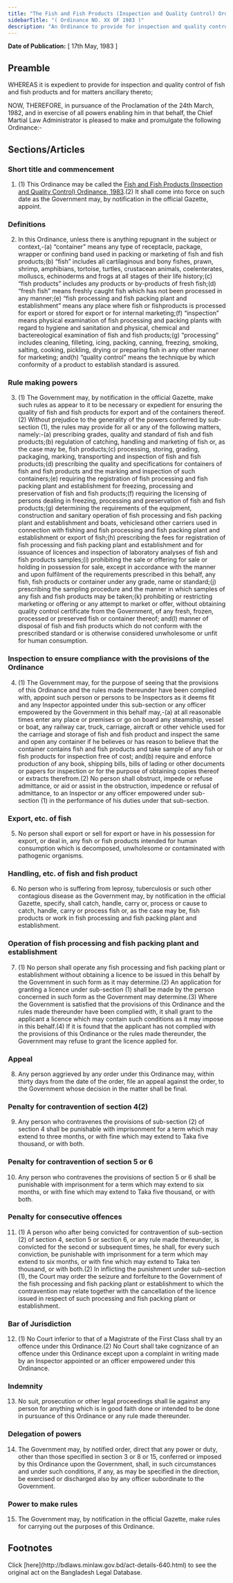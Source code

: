 ```yaml
---
title: "The Fish and Fish Products (Inspection and Quality Control) Ordinance, 1983"
sidebarTitle: "( Ordinance NO. XX OF 1983 )"
description: "An Ordinance to provide for inspection and quality control of fish and fish products."
---
```


**Date of Publication:** [ 17th May, 1983 ]

## Preamble

WHEREAS it is expedient to provide for inspection and quality control of fish and fish products and for matters ancillary thereto;

NOW, THEREFORE, in pursuance of the Proclamation of the 24th March, 1982, and in exercise of all powers enabling him in that behalf, the Chief Martial Law Administrator is pleased to make and promulgate the following Ordinance:-

## Sections/Articles

### Short title and commencement

1. (1) This Ordinance may be called the [Fish and Fish Products (Inspection and Quality Control) Ordinance, 1983](/act-640.html "Fish and Fish Products (Inspection and Quality Control) Ordinance, 1983").(2) It shall come into force on such date as the Government may, by notification in the official Gazette, appoint.

### Definitions

2. In this Ordinance, unless there is anything repugnant in the subject or context,-(a) “container” means any type of receptacle, package, wrapper or confining band used in packing or marketing of fish and fish products;(b) “fish” includes all cartilaginous and bony fishes, prawn, shrimp, amphibians, tortoise, turtles, crustacean animals, coelenterates, molluscs, echinoderms and frogs at all stages of their life history;(c) “fish products” includes any products or by-products of fresh fish;(d) “fresh fish” means freshly caught fish which has not been processed in any manner;(e) “fish processing and fish packing plant and establishment” means any place where fish or fishproducts is processed for export or stored for export or for internal marketing;(f) “inspection” means physical examination of fish processing and packing plants with regard to hygiene and sanitation and physical, chemical and bactereological examination of fish and fish products;(g) “processing” includes cleaning, filleting, icing, packing, canning, freezing, smoking, salting, cooking, pickling, drying or preparing fish in any other manner for marketing; and(h) “quality control” means the technique by which conformity of a product to establish standard is assured.

### Rule making powers

3. (1) The Government may, by notification in the official Gazette, make such rules as appear to it to be necessary or expedient for ensuring the quality of fish and fish products for export and of the containers thereof.(2) Without prejudice to the generality of the powers conferred by sub-section (1), the rules may provide for all or any of the following matters, namely:-(a) prescribing grades, quality and standard of fish and fish products;(b) regulation of catching, handling and marketing of fish or, as the case may be, fish products;(c) processing, storing, grading, packaging, marking, transporting and inspection of fish and fish products;(d) prescribing the quality and specifications for containers of fish and fish products and the marking and inspection of such containers;(e) requiring the registration of fish processing and fish packing plant and establishment for freezing, processing and preservation of fish and fish products;(f) requiring the licensing of persons dealing in freezing, processing and preservation of fish and fish products;(g) determining the requirements of the equipment, construction and sanitary operation of fish processing and fish packing plant and establishment and boats, vehiclesand other carriers used in connection with fishing and fish processing and fish packing plant and establishment or export of fish;(h) prescribing the fees for registration of fish processing and fish packing plant and establishment and for issuance of licences and inspection of laboratory analyses of fish and fish products samples;(i) prohibiting the sale or offering for sale or holding in possession for sale, except in accordance with the manner and upon fulfilment of the requirements prescribed in this behalf, any fish, fish products or container under any grade, name or standard;(j) prescribing the sampling procedure and the manner in which samples of any fish and fish products may be taken;(k) prohibiting or restricting marketing or offering or any attempt to market or offer, without obtaining quality control certificate from the Government, of any fresh, frozen, processed or preserved fish or container thereof; and(l) manner of disposal of fish and fish products which do not conform with the prescribed standard or is otherwise considered unwholesome or unfit for human consumption.

### Inspection to ensure compliance with the provisions of the Ordinance

4. (1) The Government may, for the purpose of seeing that the provisions of this Ordinance and the rules made thereunder have been complied with, appoint such person or persons to be Inspectors as it deems fit and any Inspector appointed under this sub-section or any officer empowered by the Government in this behalf may,-(a) at all reasonable times enter any place or premises or go on board any steamship, vessel or boat, any railway car, truck, carriage, aircraft or other vehicle used for the carriage and storage of fish and fish product and inspect the same and open any container if he believes or has reason to believe that the container contains fish and fish products and take sample of any fish or fish products for inspection free of cost; and(b) require and enforce production of any book, shipping bills, bills of lading or other documents or papers for inspection or for the purpose of obtaining copies thereof or extracts therefrom.(2) No person shall obstruct, impede or refuse admittance, or aid or assist in the obstruction, impedence or refusal of admittance, to an Inspector or any officer empowered under sub-section (1) in the performance of his duties under that sub-section.

### Export, etc. of fish

5. No person shall export or sell for export or have in his possession for export, or deal in, any fish or fish products intended for human consumption which is decomposed, unwholesome or contaminated with pathogenic organisms.

### Handling, etc. of fish and fish product

6. No person who is suffering from leprosy, tuberculosis or such other contagious disease as the Government may, by notification in the official Gazette, specify, shall catch, handle, carry or, process or cause to catch, handle, carry or process fish or, as the case may be, fish products or work in fish processing and fish packing plant and establishment.

### Operation of fish processing and fish packing plant and establishment

7. (1) No person shall operate any fish processing and fish packing plant or establishment without obtaining a licence to be issued in this behalf by the Government in such form as it may determine.(2) An application for granting a licence under sub-section (1) shall be made by the person concerned in such form as the Government may determine.(3) Where the Government is satisfied that the provisions of this Ordinance and the rules made thereunder have been complied with, it shall grant to the applicant a licence which may contain such conditions as it may impose in this behalf.(4) If it is found that the applicant has not complied with the provisions of this Ordinance or the rules made thereunder, the Government may refuse to grant the licence applied for.

### Appeal

8. Any person aggrieved by any order under this Ordinance may, within thirty days from the date of the order, file an appeal against the order, to the Government whose decision in the matter shall be final.

### Penalty for contravention of section 4(2)

9. Any person who contravenes the provisions of sub-section (2) of section 4 shall be punishable with imprisonment for a term which may extend to three months, or with fine which may extend to Taka five thousand, or with both.

### Penalty for contravention of section 5 or 6

10. Any person who contravenes the provisions of section 5 or 6 shall be punishable with imprisonment for a term which may extend to six months, or with fine which may extend to Taka five thousand, or with both.

### Penalty for consecutive offences

11. (1) A person who after being convicted for contravention of sub-section (2) of section 4, section 5 or section 6, or any rule made thereunder, is convicted for the second or subsequent times, he shall, for every such conviction, be punishable with imprisonment for a term which may extend to six months, or with fine which may extend to Taka ten thousand, or with both.(2) In inflicting the punishment under sub-section (1), the Court may order the seizure and forfeiture to the Government of the fish processing and fish packing plant or establishment to which the contravention may relate together with the cancellation of the licence issued in respect of such processing and fish packing plant or establishment.

### Bar of Jurisdiction

12. (1) No Court inferior to that of a Magistrate of the First Class shall try an offence under this Ordinance.(2) No Court shall take cognizance of an offence under this Ordinance except upon a complaint in writing made by an Inspector appointed or an officer empowered under this Ordinance.

### Indemnity

13. No suit, prosecution or other legal proceedings shall lie against any person for anything which is in good faith done or intended to be done in pursuance of this Ordinance or any rule made thereunder.

### Delegation of powers

14. The Government may, by notified order, direct that any power or duty, other than those specified in section 3 or 8 or 15, conferred or imposed by this Ordinance upon the Government, shall, in such circumstances and under such conditions, if any, as may be specified in the direction, be exercised or discharged also by any officer subordinate to the Government.

### Power to make rules

15. The Government may, by notification in the official Gazette, make rules for carrying out the purposes of this Ordinance.

## Footnotes

<Note>
  Click [here](http://bdlaws.minlaw.gov.bd/act-details-640.html) to see the original act on the Bangladesh Legal Database.
</Note>
